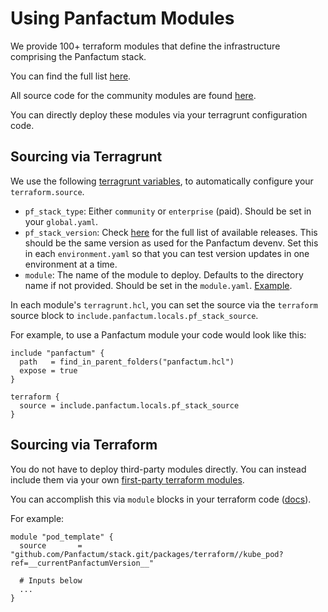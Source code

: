 # Using Panfactum Modules

We provide 100+ terraform modules that define the infrastructure comprising the Panfactum stack.

You can find the full list [here](../../reference/terraform-modules/overview).

All source code for the community modules are found [here](https://github.com/Panfactum/stack/tree/main/packages/terraform).

You can directly deploy these modules via your terragrunt configuration code.

## Sourcing via Terragrunt

We use the following [terragrunt variables](../../reference/terragrunt-variables), to automatically configure your `terraform.source`.

* `pf_stack_type`: Either `community` or `enterprise` (paid). Should be set in your `global.yaml`.
* `pf_stack_version`: Check [here](../../reference/releases) for the full list of available releases. This should
  be the same version as used for the Panfactum devenv. Set this in each `environment.yaml` so that you can test
  version updates in one environment at a time.
* `module`: The name of the module to deploy. Defaults to the directory name if not provided. Should be set in the `module.yaml`.
  [Example](https://github.com/Panfactum/stack/tree/__currentPanfactumVersion__/packages/reference/environments/production/global/aws_delegated_zones_production).

In each module's `terragrunt.hcl`, you can set the source via the `terraform` source block to `include.panfactum.locals.pf_stack_source`.

For example, to use a Panfactum module your code would look like this:

```hcl
include "panfactum" {
  path   = find_in_parent_folders("panfactum.hcl")
  expose = true
}

terraform {
  source = include.panfactum.locals.pf_stack_source
}
```

## Sourcing via Terraform

You do not have to deploy third-party modules directly. You can instead include them via your own [first-party
terraform modules](./first-party-modules).

You can accomplish this via `module` blocks in your terraform code ([docs](https://developer.hashicorp.com/terraform/language/modules/sources)).

For example:

```hcl
module "pod_template" {
  source       = "github.com/Panfactum/stack.git/packages/terraform//kube_pod?ref=__currentPanfactumVersion__"

  # Inputs below
  ...
}
```
